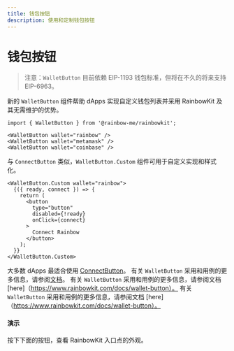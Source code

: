 ```yaml
---
title: 钱包按钮
description: 使用和定制钱包按钮
---
```


# 钱包按钮

> 注意：`WalletButton` 目前依赖 EIP-1193 钱包标准，但将在不久的将来支持 EIP-6963。

新的 `WalletButton` 组件帮助 dApps 实现自定义钱包列表并采用 RainbowKit 及其无需维护的优势。

```tsx
import { WalletButton } from '@rainbow-me/rainbowkit';

<WalletButton wallet="rainbow" />
<WalletButton wallet="metamask" />
<WalletButton wallet="coinbase" />
```

与 `ConnectButton` 类似，`WalletButton.Custom` 组件可用于自定义实现和样式化。

```tsx
<WalletButton.Custom wallet="rainbow">
  {({ ready, connect }) => {
    return (
      <button
        type="button"
        disabled={!ready}
        onClick={connect}
      >
        Connect Rainbow
      </button>
    );
  }}
</WalletButton.Custom>
```

大多数 dApps 最适合使用 [ConnectButton](https://www.rainbowkit.com/docs/connect-button)。 有关 `WalletButton` 采用和用例的更多信息，请参阅[文档](https://www.rainbowkit.com/docs/wallet-button)。 有关 `WalletButton` 采用和用例的更多信息，请参阅文档 [here]（https://www.rainbowkit.com/docs/wallet-button）。 有关 `WalletButton` 采用和用例的更多信息，请参阅文档 [here]（https://www.rainbowkit.com/docs/wallet-button）。

#### 演示

按下下面的按钮，查看 RainbowKit 入口点的外观。

<WalletButtonDemo />
